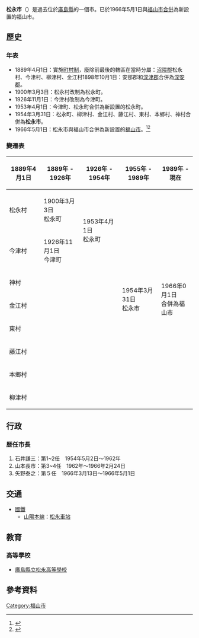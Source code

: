 {{日本都市 (廢除)
| 自治體名 = 松永市
| 日文原名 = 松永市
| 平假名 = まつながし
| 羅馬字拼音 = Matsunaga-shi
| 地圖 = 
| 廢除時間 = 1966年5月1日
| 廢除理由 = 對等合併
| 廢除時處置 = 福山市、'''松永市'''→福山市
| 現在市 = [[福山市|福山市]]
| 都道府縣 = 廣島縣
| 支廳 = 
| 編號 = 廢止時沒有編號制度
| 自治體 =[[尾道市|尾道市]]、福山市、[[蘆田町|蘆田町]]、[[沼隈町|沼隈町]]
| 面積 = 50.26
| 邊界未定 = 
| 人口 = 34,610
| 人口密度 = 
| 統計時間 = 1966年5月1日
| 經度 = 
| 緯度 = 
| 樹 = 
| 花 = 
| 鳥 = 
| 其他象徵物 = 
| 其他象徵 =
| 郵遞區號 = 729-0104
| 所在地 = 福山市松永町3-1-29
| 電話號碼 = 84-930-0400
| 外部連結 = http://www.city.fukuyama.hiroshima.jp/
| 註記 = 
|}}
'''松永市'''（{{jpn|j=松永市|hg=まつながし|rm=Matsunaga shi|f=y}}）是過去位於[[廣島縣|廣島縣]]的一個市。已於1966年5月1日與[[福山市|福山市]][[市町村合併|合併]]為新設置的福山市。

==歷史==
===年表===
* 1889年4月1日：實施[[町村制|町村制]]，廢除前最後的轄區在當時分屬：[[沼隈郡|沼隈郡]]松永村、今津村、柳津村、金江村1898年10月1日：安那郡和[[深津郡|深津郡]]合併為[[深安郡|深安郡]]。
* 1900年3月3日：松永村改制為松永町。
* 1926年11月1日：今津村改制為今津町。
* 1953年4月1日：今津町、松永町合併為新設置的松永町。
* 1954年3月31日：松永町、柳津村、金江村、藤江村、東村、本鄉村、神村合併為'''松永市'''。
* 1966年5月1日：松永市與福山市合併為新設置的[[福山市|福山市]]。<ref>{{cite web| language =ja| publisher =福山市政府| title =福山市の歴史（年表）| url =http://www.city.fukuyama.hiroshima.jp/hishokoho/profile/1-11.html| author =| date =| accessdate =2011-01-19| deadurl =yes| archiveurl =https://web.archive.org/web/20101213014405/http://www.city.fukuyama.hiroshima.jp/hishokoho/profile/1-11.html| archivedate =2010-12-13}}</ref><ref>{{cite web| language =ja| publisher =福山市政府| title =市のプロフィール| url =http://www.city.fukuyama.hiroshima.jp/shiseijoho/profile/1-7.html#02| author =| date =| accessdate =2011-01-19| deadurl =yes| archiveurl =https://web.archive.org/web/20101213014400/http://www.city.fukuyama.hiroshima.jp/shiseijoho/profile/1-7.html#02| archivedate =2010-12-13}}</ref>

===變遷表===
{| class="wikitable" style="font-size:x-small"
! 1889年4月1日
! 1889年 - 1926年
! colspan=2 | 1926年 - 1954年
! 1955年 - 1989年
! 1989年 - 現在
! 現在
|-
| bgcolor="#99CCFF" | 松永村
| bgcolor="#6FFFF" | 1900年3月3日<br/>松永町
| rowspan=2 bgcolor="#6FFFF" | 1953年4月1日<br/>松永町
| rowspan=8 colspan=2 bgcolor="#CCFFCC" | 1954年3月31日<br/>松永市
| rowspan=9 colspan=3 | 1966年0月1日<br>合併為福山市
|-
| 今津村
| 1926年11月1日<br/>今津町
|-
| colspan=3 | 神村
|-
| colspan=3 | 金江村
|-
| colspan=3 | 東村
|-
| colspan=3 | 藤江村
|-
| colspan=3 | 本鄉村
|-
| colspan=3 | 柳津村
|}

==行政==
===歴任市長===
# 石井謙三：第1~2任　1954年5月2日～1962年
# 山本長市：第3~4任　1962年～1966年2月24日
# 矢野泰之：第５任　1966年3月13日～1966年5月1日

==交通==
* [[國鐵|國鐵]]
** [[山陽本線|山陽本線]]：[[松永車站|松永車站]]

==教育==
===高等學校===
* [[廣島縣立松永高等學校|廣島縣立松永高等學校]]

==參考資料==
{{reflist}}

{{廣島縣}}

[[Category:福山市|Category:福山市]]